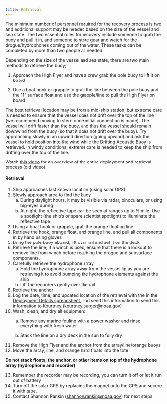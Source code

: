 ```yaml
---
title: Retrieval
---
```


The minimum number of personnel required for the recovery process is two and additional support may be needed based on the size of the vessel and sea state. The two essential roles for recovery include someone to grab the buoy and pull it in, and someone to store gear and watch for the drogue/hydrophones coming out of the water. These tasks can be completed by more than two people as needed.

Depending on the size of the vessel and sea state, there are two main methods to retrieve the buoy;

1.  Approach the High Flyer and have a crew grab the pole buoy to lift it on board

2.  Use a boat hook or grapple to grab the line between the pole buoy and the 11" surface float and use the grapple/line to pull the High Flyer on board\

The best retrieval location may be from a mid-ship station, but extreme care is needed to ensure that the vessel does not drift over the top of the line (we recommend moving to stern once initial connection is made). The vessel will drift faster than the buoy, and thus the vessel should remain downwind from the buoy (so that it does not drift over the buoy). Try approaching slowly in an upwind direction (going upwind) and ask the vessel to hold position into the wind while the Drifting Acoustic Buoy is retrieved. In windy conditions, extreme care is needed to keep the ship from drifting over the top of the line.

Watch [this video](https://drive.google.com/file/d/1z68rHba4__vY79wDFAkjrgq4IF-WZIF3/view?usp=sharing) for an overview of the entire deployment and retrieval process (old video).

#### **Retrieval**

1.  Ship approaches last known location (using solar GPS)
2.  Slowly approach area to find the buoy
    a.  During daylight hours, it may be visible via radar, binoculars, or using big-eyes during
    b.  At night, the reflective tape can be seen at ranges up to ½ mile. Use a spotlight (the ship's or spare scientist spotlight) to illuminate the reflective tape
3.  Using a boat hook or grapple, grab the orange floating line 
4.  Retrieve the hook, orange float, and orange line, and pull all components in by hand using gloves
5.  Bring the pole buoy aboard, lift over rail and set it on the deck
6.  Retrieve the line; if a winch is used, ensure that there is a lookout to remove line from winch before reaching the drogue and subsurface components.
7.  Carefully retrieve the hydrophone array
    a.  Hold the hydrophone array away from the vessel lip as you are retrieving it to avoid bumping the hydrophone elements against the ship
    b.  Lift the recorders gently over the rail
8.  Retrieve the anchor
9.  Log the date, time, and updated location of the retrieval with the in the [Deployment Details spreadsheet](https://docs.google.com/spreadsheets/d/10bxlwfVOe1LFfj69B_YddxcA0V14m7codYwgD2YncFk/edit?usp=sharing), and send this information to send this information to Kourtney ([kourtney.burger\@noaa.gov](mailto:kourtney.burger@noaa.gov))
10. Wash, clean, and dry all equipment
    a.  Remove any marine fouling with a power washer and rinse everything with fresh water

    b.  Stack the line on a dry deck in the sun to fully dry 
11. Remove the High Flyer and the anchor from the array/line/orange buoys
12. Move the array, line, and orange hard floats into the tote

::: callout-note
**Do not stack floats, the anchor, or other items on top of the hydrophone array (hydrophone and recorder)**
:::

13. Remember the recorder may be recording, you can turn it off or let it run out of battery
14. Turn off the solar GPS by replacing the magnet onto the GPS and secure it with tape. 
15. Contact Shannon Rankin ([shannon.rankin\@noaa.gov](mailto:shannon.rankin@noaa.gov)) for next steps
